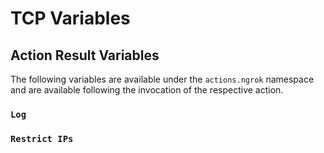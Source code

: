 
# TCP Variables

<ConnVariables />

<EndpointVariables />

<TimeVariables />

## Action Result Variables

The following variables are available under the `actions.ngrok` namespace and are available following the invocation of the respective action.

### `Log`

<Log />

### `Restrict IPs`

<RestrictIPs />
